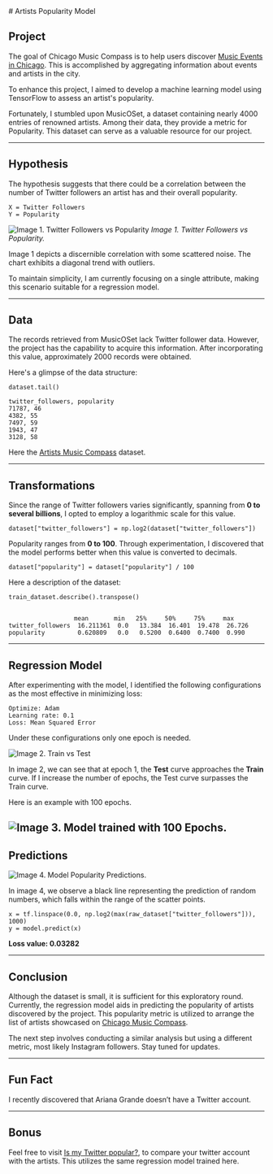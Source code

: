 
<style jsx="true" global="true">{`
  pre {
    overflow-x: scroll;
    font-size: 24px;
    margin: 0;
    padding: 6px;
  }
`}</style>

<ArticleLayout title="Our Blog">
  # Artists Popularity Model

  ## Project

  The goal of Chicago Music Compass is to help users discover [Music Events in Chicago](https://www.chicagomusiccompass.com/). This is accomplished by aggregating information about events and artists in the city.

  To enhance this project, I aimed to develop a machine learning model using TensorFlow to assess an artist's popularity.

  Fortunately, I stumbled upon MusicOSet, a dataset containing nearly 4000 entries of renowned artists. Among their data, they provide a metric for Popularity. This dataset can serve as a valuable resource for our project.

  ---
  ## Hypothesis

  The hypothesis suggests that there could be a correlation between the number of Twitter followers an artist has and their overall popularity.


  ```
  X = Twitter Followers
  Y = Popularity
  ```

  ![Image 1. Twitter Followers vs Popularity](/blog/artists-popularity-model/twitter_followers_vs_popularity.png)
  *Image 1. Twitter Followers vs Popularity.*


  Image 1 depicts a discernible correlation with some scattered noise. The chart exhibits a diagonal trend with outliers.

  To maintain simplicity, I am currently focusing on a single attribute, making this scenario suitable for a regression model.

  ---
  ## Data

  The records retrieved from MusicOSet lack Twitter follower data. However, the project has the capability to acquire this information. After incorporating this value, approximately 2000 records were obtained.

  Here's a glimpse of the data structure:

  ```
  dataset.tail()

  twitter_followers, popularity
  71787, 46
  4382, 55
  7497, 59
  1943, 47
  3128, 58
  ```

  Here the [Artists Music Compass](https://d2r5kaieomhckh.cloudfront.net/data/artists.json) dataset.

  ---
  ## Transformations

  Since the range of Twitter followers varies significantly, spanning from **0 to several billions**, I opted to employ a logarithmic scale for this value.

  ```
  dataset["twitter_followers"] = np.log2(dataset["twitter_followers"])
  ```


  Popularity ranges from **0 to 100**. Through experimentation, I discovered that the model performs better when this value is converted to decimals.

  ```
  dataset["popularity"] = dataset["popularity"] / 100
  ```


  Here a description of the dataset:

  ```
  train_dataset.describe().transpose()


                    mean       min   25%     50%     75%     max
  twitter_followers  16.211361  0.0   13.384  16.401  19.478  26.726
  popularity         0.620809   0.0   0.5200  0.6400  0.7400  0.990
  ```
  ---
  ## Regression Model

  After experimenting with the model, I identified the following configurations as the most effective in minimizing loss:

  ```
  Optimize: Adam
  Learning rate: 0.1
  Loss: Mean Squared Error
  ```

  Under these configurations only one epoch is needed.

  ![Image 2. Train vs Test](/blog/artists-popularity-model/train_vs_test.png "Image 2. Train vs Test")

  In image 2, we can see that at epoch 1, the **Test** curve approaches the **Train** curve. If I increase the number of epochs, the Test curve surpasses the Train curve.


  Here is an example with 100 epochs.

  ![Image 3. Model trained with 100 Epochs.](/blog/artists-popularity-model/100_epochs.png "Image 3. Model trained with 100 Epochs.")
  ---
  ## Predictions

  ![Image 4. Model Popularity Predictions.](/blog/artists-popularity-model/popularity_prediction.png "Image 4. Model Popularity Predictions.")


  In image 4, we observe a black line representing the prediction of random numbers, which falls within the range of the scatter points.

  ```
  x = tf.linspace(0.0, np.log2(max(raw_dataset["twitter_followers"])), 1000)
  y = model.predict(x)
  ```

  **Loss value:  0.03282**

  ---
  ## Conclusion

  Although the dataset is small, it is sufficient for this exploratory round. Currently, the regression model aids in predicting the popularity of artists discovered by the project. This popularity metric is utilized to arrange the list of artists showcased on [Chicago Music Compass](https://www.chicagomusiccompass.com/).


  The next step involves conducting a similar analysis but using a different metric, most likely Instagram followers. Stay tuned for updates.

  ---
  ## Fun Fact

  I recently discovered that Ariana Grande doesn’t have a Twitter account.

  ---
  ## Bonus

  Feel free to visit [Is my Twitter popular?](/labs/artist-popularity-prediction), to compare your twitter account with the artists. This utilizes the same regression model trained here.
</ArticleLayout>
